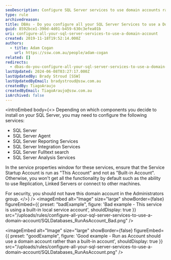 ```yaml
---
seoDescription: Configure SQL Server services to use domain accounts rather than local service accounts to enable features and enhance security.
type: rule
archivedreason:
title: ​DBAs - Do you configure all your SQL Server Services to use a Domain Account rather than a local service account?
guid: 8592bce1-390d-4d01-b459-630c3efea01b
uri: configure-all-your-sql-server-services-to-use-a-domain-account
created: 2019-11-18T19:52:14.000Z
authors:
  - title: Adam Cogan
    url: https://ssw.com.au/people/adam-cogan
related: []
redirects:
  - dbas-do-you-configure-all-your-sql-server-services-to-use-a-domain-account-rather-than-a-local-service-account
lastUpdated: 2024-06-08T03:27:17.000Z
lastUpdatedBy: Brady Stroud [SSW]
lastUpdatedByEmail: bradystroud@ssw.com.au
createdBy: TiagoAraujo
createdByEmail: TiagoAraujo@ssw.com.au
isArchived: false
---
```


<introEmbed
  body={<>
Depending on which components you decide to install on your SQL Server, you may need to configure the following services:

- SQL Server
- SQL Server Agent
- SQL Server Reporting Services
- SQL Server Integration Services
- SQL Server Fulltext search
- SQL Server Analysis Services

In the service properties window for these services, ensure that the Service Startup Account is run as "This Account" and not as "Built-in Account". Otherwise, you won't get all the functionality by default such as the ability to use Replication, Linked Servers or connect to other machines.

For security, you should not have this domain account in the Administrators group.
  </>}
/>
<imageEmbed
  alt="Image"
  size="large"
  showBorder={false}
  figureEmbed={{
    preset: "badExample",
    figure: 'Bad example - This service is using a built-in local service account',
    shouldDisplay: true
  }}
  src="/uploads/rules/configure-all-your-sql-server-services-to-use-a-domain-account/SQLDatabases_RunAsAccount_Bad.png"
/>

<imageEmbed
  alt="Image"
  size="large"
  showBorder={false}
  figureEmbed={{
    preset: "goodExample",
    figure: 'Good example - Run as Account should use a domain account rather than a built-in account',
    shouldDisplay: true
  }}
  src="/uploads/rules/configure-all-your-sql-server-services-to-use-a-domain-account/SQLDatabases_RunAsAccount.png"
/>
